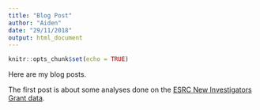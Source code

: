 ```yaml
---
title: "Blog Post"
author: "Aiden"
date: "29/11/2018"
output: html_document
---
```


```r
knitr::opts_chunk$set(echo = TRUE)
```

Here are my blog posts. 

The first post is about some analyses done on the [ESRC New Investigators Grant data](https://aidenloe.github.io/esrc_p1.html).

